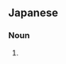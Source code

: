 ==Japanese==
{{ja-kanjitab|sort=せんまい'|yomi=irr}}
{{ja-kanjitab|sort=はね'|yomi=irr}}

===Noun===
{{ja-noun|ばね|ぜんまい}}

# {{alternative spelling of|発条|lang=ja}}
